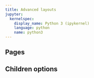 ```yaml
---
title: Advanced layouts
jupyter:
  kernelspec:
    display_name: Python 3 (ipykernel)
    language: python
    name: python3
---
```


## Pages

## Children options

## 
